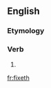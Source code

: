 ==English==

===Etymology===
{{suffix|fix|eth|lang=en}}

===Verb===
{{head|en|verb form}}

# {{en-archaic third-person singular of|fix}}

[[fr:fixeth]]